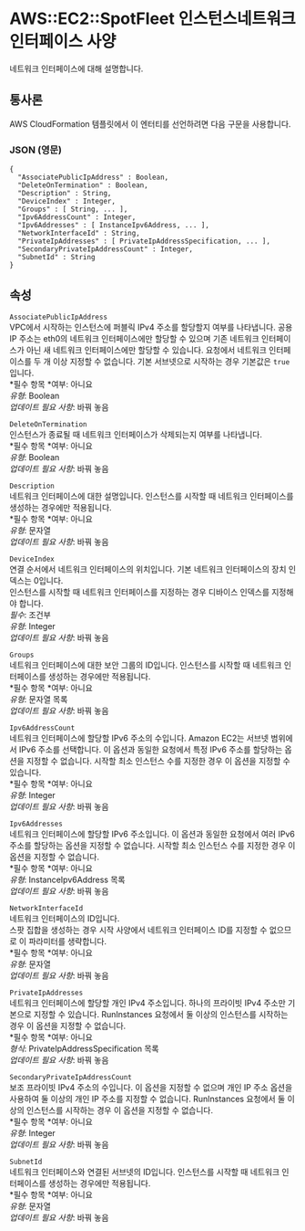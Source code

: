 # AWS::EC2::SpotFleet 인스턴스네트워크 인터페이스 사양

네트워크 인터페이스에 대해 설명합니다.

## 통사론

AWS CloudFormation 템플릿에서 이 엔터티를 선언하려면 다음 구문을 사용합니다.

### JSON (영문)

```
{
  "AssociatePublicIpAddress" : Boolean,
  "DeleteOnTermination" : Boolean,
  "Description" : String,
  "DeviceIndex" : Integer,
  "Groups" : [ String, ... ],
  "Ipv6AddressCount" : Integer,
  "Ipv6Addresses" : [ InstanceIpv6Address, ... ],
  "NetworkInterfaceId" : String,
  "PrivateIpAddresses" : [ PrivateIpAddressSpecification, ... ],
  "SecondaryPrivateIpAddressCount" : Integer,
  "SubnetId" : String
}
```

## 속성

`AssociatePublicIpAddress`  
VPC에서 시작하는 인스턴스에 퍼블릭 IPv4 주소를 할당할지 여부를 나타냅니다. 공용 IP 주소는 eth0의 네트워크 인터페이스에만 할당할 수 있으며 기존 네트워크 인터페이스가 아닌 새 네트워크 인터페이스에만 할당할 수 있습니다. 요청에서 네트워크 인터페이스를 두 개 이상 지정할 수 없습니다. 기본 서브넷으로 시작하는 경우 기본값은 `true`입니다.  
*필수 항목 *여부: 아니요  
_유형_: Boolean  
_업데이트 필요 사항_: 바꿔 놓음

`DeleteOnTermination`  
인스턴스가 종료될 때 네트워크 인터페이스가 삭제되는지 여부를 나타냅니다.  
*필수 항목 *여부: 아니요  
_유형_: Boolean  
_업데이트 필요 사항_: 바꿔 놓음

`Description`  
네트워크 인터페이스에 대한 설명입니다. 인스턴스를 시작할 때 네트워크 인터페이스를 생성하는 경우에만 적용됩니다.  
*필수 항목 *여부: 아니요  
_유형_: 문자열  
_업데이트 필요 사항_: 바꿔 놓음

`DeviceIndex`  
연결 순서에서 네트워크 인터페이스의 위치입니다. 기본 네트워크 인터페이스의 장치 인덱스는 0입니다.  
인스턴스를 시작할 때 네트워크 인터페이스를 지정하는 경우 디바이스 인덱스를 지정해야 합니다.  
_필수_: 조건부  
_유형_: Integer  
_업데이트 필요 사항_: 바꿔 놓음

`Groups`  
네트워크 인터페이스에 대한 보안 그룹의 ID입니다. 인스턴스를 시작할 때 네트워크 인터페이스를 생성하는 경우에만 적용됩니다.  
*필수 항목 *여부: 아니요  
_유형_: 문자열 목록  
_업데이트 필요 사항_: 바꿔 놓음

`Ipv6AddressCount`  
네트워크 인터페이스에 할당할 IPv6 주소의 수입니다. Amazon EC2는 서브넷 범위에서 IPv6 주소를 선택합니다. 이 옵션과 동일한 요청에서 특정 IPv6 주소를 할당하는 옵션을 지정할 수 없습니다. 시작할 최소 인스턴스 수를 지정한 경우 이 옵션을 지정할 수 있습니다.  
*필수 항목 *여부: 아니요  
_유형_: Integer  
_업데이트 필요 사항_: 바꿔 놓음

`Ipv6Addresses`  
네트워크 인터페이스에 할당할 IPv6 주소입니다. 이 옵션과 동일한 요청에서 여러 IPv6 주소를 할당하는 옵션을 지정할 수 없습니다. 시작할 최소 인스턴스 수를 지정한 경우 이 옵션을 지정할 수 없습니다.  
*필수 항목 *여부: 아니요  
_유형_: InstanceIpv6Address 목록  
_업데이트 필요 사항_: 바꿔 놓음

`NetworkInterfaceId`  
네트워크 인터페이스의 ID입니다.  
스팟 집합을 생성하는 경우 시작 사양에서 네트워크 인터페이스 ID를 지정할 수 없으므로 이 파라미터를 생략합니다.  
*필수 항목 *여부: 아니요  
_유형_: 문자열  
_업데이트 필요 사항_: 바꿔 놓음

`PrivateIpAddresses`  
네트워크 인터페이스에 할당할 개인 IPv4 주소입니다. 하나의 프라이빗 IPv4 주소만 기본으로 지정할 수 있습니다. RunInstances 요청에서 둘 이상의 인스턴스를 시작하는 경우 이 옵션을 지정할 수 없습니다.  
*필수 항목 *여부: 아니요  
_형식_: PrivateIpAddressSpecification 목록  
_업데이트 필요 사항_: 바꿔 놓음

`SecondaryPrivateIpAddressCount`  
보조 프라이빗 IPv4 주소의 수입니다. 이 옵션을 지정할 수 없으며 개인 IP 주소 옵션을 사용하여 둘 이상의 개인 IP 주소를 지정할 수 없습니다. RunInstances 요청에서 둘 이상의 인스턴스를 시작하는 경우 이 옵션을 지정할 수 없습니다.  
*필수 항목 *여부: 아니요  
_유형_: Integer  
_업데이트 필요 사항_: 바꿔 놓음

`SubnetId`  
네트워크 인터페이스와 연결된 서브넷의 ID입니다. 인스턴스를 시작할 때 네트워크 인터페이스를 생성하는 경우에만 적용됩니다.  
*필수 항목 *여부: 아니요  
_유형_: 문자열  
_업데이트 필요 사항_: 바꿔 놓음
